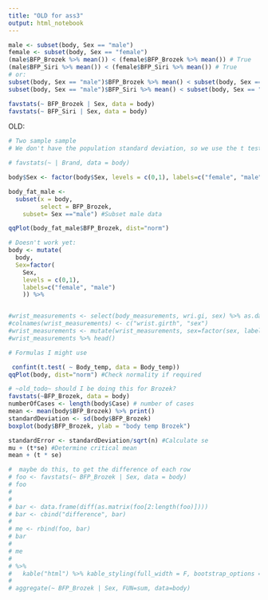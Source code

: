 ```yaml
---
title: "OLD for ass3"
output: html_notebook
---
```


```r
male <- subset(body, Sex == "male")
female <- subset(body, Sex == "female")
(male$BFP_Brozek %>% mean()) < (female$BFP_Brozek %>% mean()) # True
(male$BFP_Siri %>% mean()) < (female$BFP_Siri %>% mean()) # True
# or:
subset(body, Sex == "male")$BFP_Brozek %>% mean() < subset(body, Sex == "female")$BFP_Brozek %>% mean()
subset(body, Sex == "male")$BFP_Siri %>% mean() < subset(body, Sex == "female")$BFP_Siri %>% mean()

favstats(~ BFP_Brozek | Sex, data = body)
favstats(~ BFP_Siri | Sex, data = body)

```

OLD:
<!-- #### 1. Problem Statement: -->
<!-- - This paper examins the wrist girth of male and females from the dataset [Heinz G, Peterson LJ, Johnson RW, Kerk CJ. 2003. Exploring Relationships in Body Dimensions. Journal of Statistics Education 11(2).](https://ww2.amstat.org/publications/jse/v11n2/datasets.heinz.html).  -->
<!-- - The examined the factors are `wri.di` wrist girth (in cm) and `sex` (male or female) -->
<!-- - I compare the differences in body dimensions between male and females against the normal disntribution of the population of the dataset. -->


```r


# Two sample sample
# We don't have the population standard deviation, so we use the t test

# favstats(~ | Brand, data = body)

body$Sex <- factor(body$Sex, levels = c(0,1), labels=c("female", "male")) # ~old_todo~ check Sex

body_fat_male <-
  subset(x = body,
         select = BFP_Brozek,
    subset= Sex =="male") #Subset male data

qqPlot(body_fat_male$BFP_Brozek, dist="norm")

# Doesn't work yet:
body <- mutate(
  body,
  Sex=factor(
    Sex,
    levels = c(0,1),
    labels=c("female", "male")
    )) %>%


#wrist_measurements <- select(body_measurements, wri.gi, sex) %>% as.data.frame()
#colnames(wrist_measurements) <- c("wrist.girth", "sex")
#wrist_measurements <- mutate(wrist_measurements, sex=factor(sex, labels=c("female", "male")))
#wrist_measurements %>% head()

```

```r
# Formulas I might use

 confint(t.test( ~ Body_temp, data = Body_temp))
qqPlot(body, dist="norm") #Check normality if required

# ~old_todo~ should I be doing this for Brozek?
favstats(~BFP_Brozek, data = body)
numberOfCases <- length(body$Case) # number of cases
mean <- mean(body$BFP_Brozek) %>% print()
standardDeviation <- sd(body$BFP_Brozek)
boxplot(body$BFP_Brozek, ylab = "body temp Brozek")

standardError <- standardDeviation/sqrt(n) #Calculate se
mu + (t*se) #Determine critical mean
mean + (t * se)

```


```r
#  maybe do this, to get the difference of each row
# foo <- favstats(~ BFP_Brozek | Sex, data = body)
# foo
#
#
# bar <- data.frame(diff(as.matrix(foo[2:length(foo)])))
# bar <- cbind("difference", bar)
#
# me <- rbind(foo, bar)
# bar
#
# me
#
# %>%
#   kable("html") %>% kable_styling(full_width = F, bootstrap_options = "striped")
#
# aggregate(~ BFP_Brozek | Sex, FUN=sum, data=body)

```

